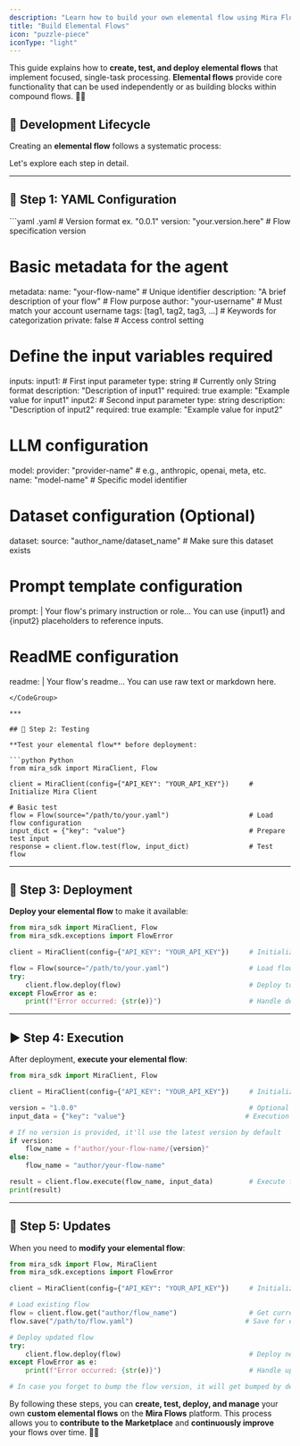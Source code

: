 ```yaml
---
description: "Learn how to build your own elemental flow using Mira Flows SDK"
title: "Build Elemental Flows"
icon: "puzzle-piece"
iconType: "light"
---
```


This guide explains how to **create, test, and deploy elemental flows** that implement focused, single-task processing. **Elemental flows** provide core functionality that can be used independently or as building blocks within compound flows. 🔄💡

## 🔄 Development Lifecycle

Creating an **elemental flow** follows a systematic process:

<Steps>
  <Step title="📝 Configuration: Define your elemental flow using YAML" />

  <Step title="🧪 Testing: Validate the flow's functionality" />

  <Step title="🚀 Deployment: Make your flow available" />

  <Step title="▶️ Execution: Run your flow in production" />

  <Step title="🔄 Updates: Iterate and improve" />
</Steps>

Let's explore each step in detail.

***

## 📝 Step 1: YAML Configuration

<CodeGroup>
  ```yaml .yaml
  # Version format ex. "0.0.1"
  version: "your.version.here"                            # Flow specification version

  # Basic metadata for the agent
  metadata:
    name: "your-flow-name"                               # Unique identifier
    description: "A brief description of your flow"       # Flow purpose
    author: "your-username"                              # Must match your account username
    tags: [tag1, tag2, tag3, ...]                       # Keywords for categorization
    private: false                                       # Access control setting

  # Define the input variables required
  inputs:
    input1:                                              # First input parameter
      type: string                                       # Currently only String format
      description: "Description of input1"
      required: true
      example: "Example value for input1"
    input2:                                              # Second input parameter
      type: string
      description: "Description of input2"
      required: true
      example: "Example value for input2"

  # LLM configuration
  model:
    provider: "provider-name"                            # e.g., anthropic, openai, meta, etc.
    name: "model-name"                                   # Specific model identifier

  # Dataset configuration (Optional)
  dataset:
    source: "author_name/dataset_name"                   # Make sure this dataset exists

  # Prompt template configuration
  prompt: |
    Your flow's primary instruction or role...
    You can use {input1} and {input2} placeholders to reference inputs.

  # ReadME configuration
  readme: |
    Your flow's readme...
    You can use raw text or markdown here.
  ```
</CodeGroup>

***

## 🧪 Step 2: Testing

**Test your elemental flow** before deployment:

```python Python
from mira_sdk import MiraClient, Flow

client = MiraClient(config={"API_KEY": "YOUR_API_KEY"})     # Initialize Mira Client

# Basic test
flow = Flow(source="/path/to/your.yaml")                    # Load flow configuration
input_dict = {"key": "value"}                               # Prepare test input
response = client.flow.test(flow, input_dict)               # Test flow
```

***

## 🚀 Step 3: Deployment

**Deploy your elemental flow** to make it available:

```python Python
from mira_sdk import MiraClient, Flow
from mira_sdk.exceptions import FlowError

client = MiraClient(config={"API_KEY": "YOUR_API_KEY"})     # Initialize client

flow = Flow(source="/path/to/your.yaml")                    # Load flow
try:
    client.flow.deploy(flow)                                # Deploy to platform
except FlowError as e:
    print(f"Error occurred: {str(e)}")                      # Handle deployment error
```

***

## ▶️ Step 4: Execution

After deployment, **execute your elemental flow**:

```python Python
from mira_sdk import MiraClient, Flow

client = MiraClient(config={"API_KEY": "YOUR_API_KEY"})     # Initialize client

version = "1.0.0"                                           # Optional specific version
input_data = {"key": "value"}                              # Execution input

# If no version is provided, it'll use the latest version by default
if version:
    flow_name = f"author/your-flow-name/{version}"
else:
    flow_name = "author/your-flow-name"

result = client.flow.execute(flow_name, input_data)         # Execute flow
print(result)
```

***

## 🔄 Step 5: Updates

When you need to **modify your elemental flow**:

```python Python
from mira_sdk import Flow, MiraClient
from mira_sdk.exceptions import FlowError

client = MiraClient(config={"API_KEY": "YOUR_API_KEY"})     # Initialize client

# Load existing flow
flow = client.flow.get("author/flow_name")                  # Get current version
flow.save("/path/to/flow.yaml")                            # Save for editing

# Deploy updated flow
try:
    client.flow.deploy(flow)                                # Deploy new version
except FlowError as e:
    print(f"Error occurred: {str(e)}")                      # Handle update error

# In case you forget to bump the flow version, it will get bumped by default every time you deploy the same flow.
```

By following these steps, you can **create, test, deploy, and manage** your own **custom elemental flows** on the **Mira Flows** platform. This process allows you to **contribute to the Marketplace** and **continuously improve** your flows over time. 🌟🔧